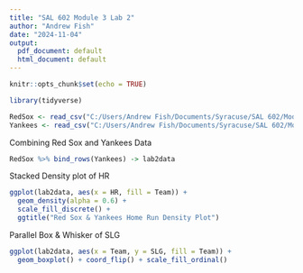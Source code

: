 ```yaml
---
title: "SAL 602 Module 3 Lab 2"
author: "Andrew Fish"
date: "2024-11-04"
output:
  pdf_document: default
  html_document: default
---
```


```r
knitr::opts_chunk$set(echo = TRUE)
```

```r
library(tidyverse)
```

```r
RedSox <- read_csv("C:/Users/Andrew Fish/Documents/Syracuse/SAL 602/Module 3/Lab2RedSoxdata.csv")
Yankees <- read_csv("C:/Users/Andrew Fish/Documents/Syracuse/SAL 602/Module 3/Lab2Yankeesdata.csv")
```

Combining Red Sox and Yankees Data

```r
RedSox %>% bind_rows(Yankees) -> lab2data
```

Stacked Density plot of HR
```r
ggplot(lab2data, aes(x = HR, fill = Team)) +
  geom_density(alpha = 0.6) +
  scale_fill_discrete() +
  ggtitle("Red Sox & Yankees Home Run Density Plot")
```

Parallel Box & Whisker of SLG
```r
ggplot(lab2data, aes(x = Team, y = SLG, fill = Team)) +
  geom_boxplot() + coord_flip() + scale_fill_ordinal()
```

